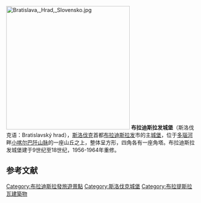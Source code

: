 [[File:Bratislava,_Hrad,_Slovensko.jpg|330px]]
'''布拉迪斯拉发城堡'''（斯洛伐克语：Bratislavský hrad），[[斯洛伐克|斯洛伐克]]首都[[布拉迪斯拉发|布拉迪斯拉发]]市的主[[城堡|城堡]]，位于[[多瑙河|多瑙河]]畔[[小喀尔巴阡山脉|小喀尔巴阡山脉]]的一座山丘之上，整体呈方形，四角各有一座角塔。布拉迪斯拉发城堡建于9世纪至18世纪，1956-1964年重修。


==参考文献==
{{reflist}}
{{奥匈帝国王宫}}
{{Authority control}}

[[Category:布拉迪斯拉發旅遊景點|Category:布拉迪斯拉發旅遊景點]]
[[Category:斯洛伐克城堡|Category:斯洛伐克城堡]]
[[Category:布拉提斯拉瓦建築物|Category:布拉提斯拉瓦建築物]]
